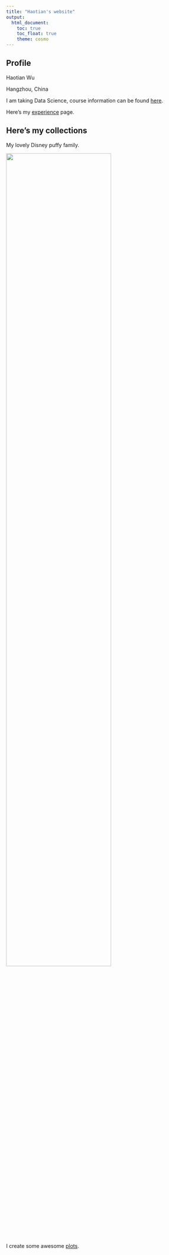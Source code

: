 ```yaml
---
title: "Haotian's website"
output: 
  html_document:
    toc: true
    toc_float: true
    theme: cosmo
---
```

## Profile
Haotian Wu

Hangzhou, China

I am taking Data Science, course information can be found [here](https://www.p8105.com/index.html).

Here's my [experience](about.html) page.

## Here's my collections

My lovely Disney puffy family. 

<img src="image.jpg" style="width:75%">

I create some awesome [plots](plots.html).